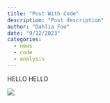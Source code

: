 ```yaml
---
title: "Post With Code"
description: "Post description"
author: "Dahlia Foo"
date: "9/22/2023"
categories:
  - news
  - code
  - analysis
---
```


HELLO HELLO

![](images/thumbnail.png)
